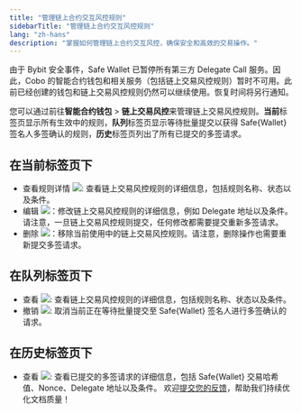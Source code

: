 ```yaml
---
title: "管理链上合约交互风控规则"
sidebarTitle: "管理链上合约交互风控规则"
lang: "zh-hans"
description: "掌握如何管理链上合约交互风控，确保安全和高效的交易操作。"
---
```


<Info>由于 Bybit 安全事件，Safe Wallet 已暂停所有第三方 Delegate Call 服务。因此，Cobo 的智能合约钱包和相关服务（包括链上交易风控规则）暂时不可用。此前已经创建的钱包和链上交易风控规则仍然可以继续使用。恢复时间将另行通知。</Info>

您可以通过前往**智能合约钱包** > **链上交易风控**来管理链上交易风控规则。**当前**标签页显示所有生效中的规则，**队列**标签页显示等待批量提交以获得 Safe{Wallet} 签名人多签确认的规则，**历史**标签页列出了所有已提交的多签请求。

## 在**当前**标签页下
- 查看规则详情 <img src="/cn/images/risk-controls/view policy.svg" className="icon"></img>: 查看链上交易风控规则的详细信息，包括规则名称、状态以及条件。
- 编辑 <img src="/cn/images/risk-controls/edit.svg" className="icon"></img>：修改链上交易风控规则的详细信息，例如 Delegate 地址以及条件。请注意，一旦链上交易风控规则提交，任何修改都需要提交重新多签请求。
- 删除 <img src="/cn/images/risk-controls/delete.svg" className="icon"></img>：移除当前使用中的链上交易风控规则。请注意，删除操作也需要重新提交多签请求。

## 在**队列**标签页下
- 查看 <img src="/cn/images/risk-controls/view policy.svg" className="icon"></img>: 查看链上交易风控规则的详细信息，包括规则名称、状态以及条件。
- 撤销 <img src="/cn/images/risk-controls/revoke.svg" className="icon"></img>: 取消当前正在等待批量提交至 Safe&#123;Wallet&#125; 签名人进行多签确认的请求。

## 在**历史**标签页下
- 查看 <img src="/cn/images/risk-controls/view policy.svg" className="icon"></img>: 查看已提交的多签请求的详细信息，包括 Safe&#123;Wallet&#125; 交易哈希值、Nonce、Delegate 地址以及条件。
<Tip>欢迎[提交您的反馈](https://forms.zohopublic.com/cobo/form/DocumentFeedbackForm/formperma/QvLOhxJv1_JMsJ-1dleZ8Itb_7rzN-LtgvsDdxosoVI?referrername=manuals)，帮助我们持续优化文档质量！</Tip>